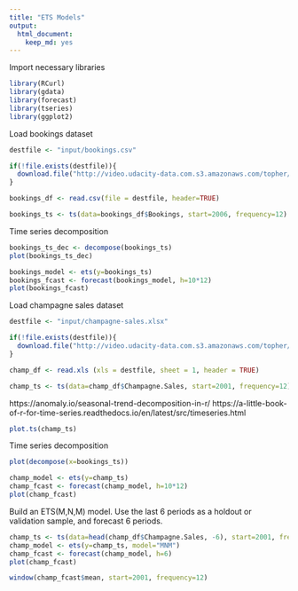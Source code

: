 ```yaml
---
title: "ETS Models"
output: 
  html_document: 
    keep_md: yes
---
```


Import necessary libraries
```r
library(RCurl)
library(gdata)
library(forecast)
library(tseries)
library(ggplot2)
```

Load bookings dataset
```r
destfile <- "input/bookings.csv"

if(!file.exists(destfile)){
  download.file("http://video.udacity-data.com.s3.amazonaws.com/topher/2016/September/57e94998_bookings.csv/bookings.csv.xlsx",destfile=destfile,method="libcurl")
}

bookings_df <- read.csv(file = destfile, header=TRUE)
```

```r
bookings_ts <- ts(data=bookings_df$Bookings, start=2006, frequency=12)
```

Time series decomposition
```r
bookings_ts_dec <- decompose(bookings_ts)
plot(bookings_ts_dec)
```

```r
bookings_model <- ets(y=bookings_ts)
bookings_fcast <- forecast(bookings_model, h=10*12)
plot(bookings_fcast)
```

Load champagne sales dataset
```r
destfile <- "input/champagne-sales.xlsx"

if(!file.exists(destfile)){
  download.file("http://video.udacity-data.com.s3.amazonaws.com/topher/2016/September/57cefe8e_champagne-sales/champagne-sales.xlsx",destfile=destfile,method="libcurl")
}

champ_df <- read.xls (xls = destfile, sheet = 1, header = TRUE)
```

```r
champ_ts <- ts(data=champ_df$Champagne.Sales, start=2001, frequency=12)
```

https://anomaly.io/seasonal-trend-decomposition-in-r/
https://a-little-book-of-r-for-time-series.readthedocs.io/en/latest/src/timeseries.html

```r
plot.ts(champ_ts)
```

Time series decomposition
```r
plot(decompose(x=bookings_ts))
```

```r
champ_model <- ets(y=champ_ts)
champ_fcast <- forecast(champ_model, h=10*12)
plot(champ_fcast)
```

Build an ETS(M,N,M) model. Use the last 6 periods as a holdout or validation sample, and forecast 6 periods. 
```r
champ_ts <- ts(data=head(champ_df$Champagne.Sales, -6), start=2001, frequency=12)
champ_model <- ets(y=champ_ts, model="MNM")
champ_fcast <- forecast(champ_model, h=6)
plot(champ_fcast)
```

```r
window(champ_fcast$mean, start=2001, frequency=12)
```

